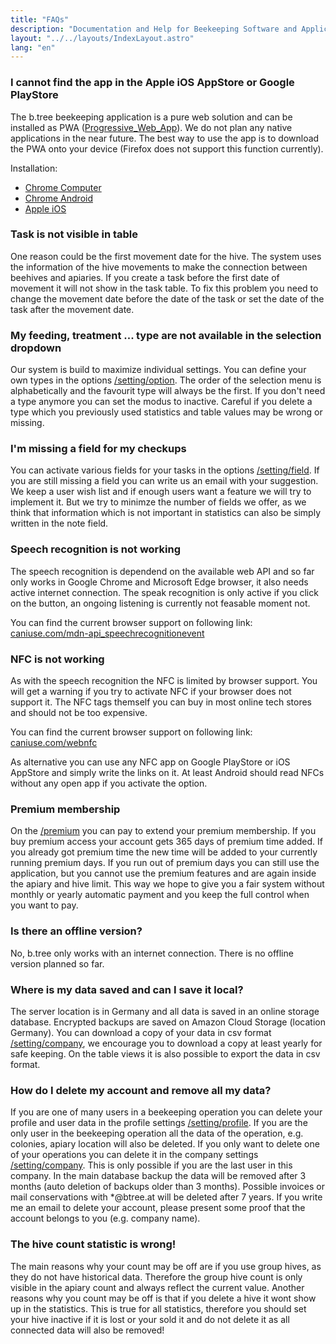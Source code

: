 ```yaml
---
title: "FAQs"
description: "Documentation and Help for Beekeeping Software and Application"
layout: "../../layouts/IndexLayout.astro"
lang: "en"
---
```


### I cannot find the app in the Apple iOS AppStore or Google PlayStore

The b.tree beekeeping application is a pure web solution and can be installed as PWA ([Progressive_Web_App](https://en.wikipedia.org/wiki/Progressive_Web_App)). We do not plan any native applications in the near future. The best way to use the app is to download the PWA onto your device (Firefox does not support this function currently).

Installation:

- [Chrome Computer](https://support.google.com/chrome/answer/9658361?co=GENIE.Platform%3DDesktop)
- [Chrome Android](https://support.google.com/chrome/answer/9658361?co=GENIE.Platform%3DAndroid)
- [Apple iOS](https://www.pcmag.com/how-to/how-to-use-progressive-web-apps)

### Task is not visible in table

One reason could be the first movement date for the hive. The system uses the information of the hive movements to make the connection between beehives and apiaries. If you create a task before the first date of movement it will not show in the task table. To fix this problem you need to change the movement date before the date of the task or set the date of the task after the movement date.

### My feeding, treatment ... type are not available in the selection dropdown

Our system is build to maximize individual settings. You can define your own types in the options [/setting/option](https://app.btree.at/setting/option/checkup_types). The order of the selection menu is alphabetically and the favourit type will always be the first. If you don't need a type anymore you can set the modus to inactive. Careful if you delete a type which you previously used statistics and table values may be wrong or missing.

### I'm missing a field for my checkups

You can activate various fields for your tasks in the options [/setting/field](https://app.btree.at/setting/field). If you are still missing a field you can write us an email with your suggestion. We keep a user wish list and if enough users want a feature we will try to implement it. But we try to minimze the number of fields we offer, as we think that information which is not important in statistics can also be simply written in the note field.

### Speech recognition is not working

The speech recognition is dependend on the available web API and so far only works in Google Chrome and Microsoft Edge browser, it also needs active internet connection. The speak recognition is only active if you click on the button, an ongoing listening is currently not feasable moment not.

You can find the current browser support on following link: [caniuse.com/mdn-api_speechrecognitionevent](https://caniuse.com/mdn-api_speechrecognitionevent)

### NFC is not working

As with the speech recognition the NFC is limited by browser support. You will get a warning if you try to activate NFC if your browser does not support it. The NFC tags themself you can buy in most online tech stores and should not be too expensive.

You can find the current browser support on following link: [caniuse.com/webnfc](https://caniuse.com/webnfc)

As alternative you can use any NFC app on Google PlayStore or iOS AppStore and simply write the links on it. At least Android should read NFCs without any open app if you activate the option.

### Premium membership

On the [/premium](https://app.btree.at/premium) you can pay to extend your premium membership. If you buy premium access your account gets 365 days of premium time added. If you already got premium time the new time will be added to your currently running premium days. If you run out of premium days you can still use the application, but you cannot use the premium features and are again inside the apiary and hive limit. This way we hope to give you a fair system without monthly or yearly automatic payment and you keep the full control when you want to pay.

### Is there an offline version?

No, b.tree only works with an internet connection. There is no offline version planned so far.

### Where is my data saved and can I save it local?

The server location is in Germany and all data is saved in an online storage database. Encrypted backups are saved on Amazon Cloud Storage (location Germany). You can download a copy of your data in csv format [/setting/company](https://app.btree.at/setting/company), we encourage you to download a copy at least yearly for safe keeping. On the table views it is also possible to export the data in csv format.

### How do I delete my account and remove all my data?

If you are one of many users in a beekeeping operation you can delete your profile and user data in the profile settings [/setting/profile](https://app.btree.at/setting/profile). If you are the only user in the beekeeping operation all the data of the operation, e.g. colonies, apiary location will also be deleted. If you only want to delete one of your operations you can delete it in the company settings [/setting/company](https://app.btree.at/setting/company). This is only possible if you are the last user in this company. In the main database backup the data will be removed after 3 months (auto deletion of backups older than 3 months). Possible invoices or mail conservations with \*@btree.at will be deleted after 7 years. If you write me an email to delete your account, please present some proof that the account belongs to you (e.g. company name).

### The hive count statistic is wrong!

The main reasons why your count may be off are if you use group hives, as they do not have historical data. Therefore the group hive count is only visible in the apiary count and always reflect the current value. Another reasons why you count may be off is that if you delete a hive it wont show up in the statistics. This is true for all statistics, therefore you should set your hive inactive if it is lost or your sold it and do not delete it as all connected data will also be removed!
